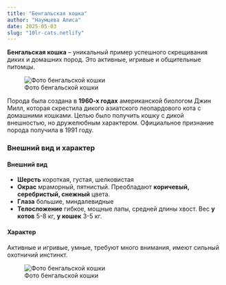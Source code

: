 ---
title: "Бенгальская кошка"
author: "Наумцева Алиса"
date: 2025-05-03
slug: "10lr-cats.netlify" 
---

**Бенгальская кошка** – уникальный пример успешного скрещивания диких и домашних пород. Это активные, игривые и общительные питомцы.

![Фото бенгальской кошки](/images/beng1.jpg) 

Порода была создана в **1960-х годах** американской биологом Джин Милл, которая скрестила дикого азиатского леопардового кота с домашними кошками. Целью было получить кошку с дикой внешностью, но дружелюбным характером. Официальное признание порода получила в 1991 году.

### Внешний вид и характер

#### Внешний вид

- **Шерсть** короткая, густая, шелковистая
- **Окрас** мраморный, пятнистый. Преобладают **коричевый, серебристый, снежный** цвета.
- **Глаза** большие, миндалевидные
- **Телосложение** гибкое, мощные лапы, средней длины хвост. Вес **у котов** 5-8 кг, **у кошек** 3-5 кг. 

#### Характер 
Активные и игривые, умные, требуют много внимания, имеют сильный охотничий инстинкт.

![Фото бенгальской кошки](/images/beng2.jpg)


